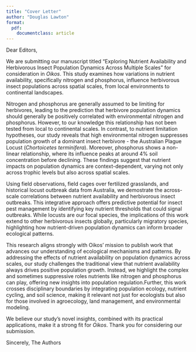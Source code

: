 ```yaml
---
title: "Cover Letter"
author: "Douglas Lawton"
format:
  pdf:
    documentclass: article
---
```


Dear Editors,

We are submitting our manuscript titled "Exploring Nutrient Availability and Herbivorous Insect Population Dynamics Across Multiple Scales" for consideration in *Oikos*. This study examines how variations in nutrient availability, specifically nitrogen and phosphorus, influence herbivorous insect populations across spatial scales, from local environments to continental landscapes.


Nitrogen and phosphorus are generally assumed to be limiting for herbivores, leading to the prediction that herbivore population dynamics should generally be positively correlated with environmental nitrogen and phosphorus. However, to our knowledge this relationship has not been tested from local to continental scales. In contrast, to nutrient limitation hypotheses, our study reveals that high environmental nitrogen suppresses population growth of a dominant insect herbivore - the Australian Plague Locust (*Chortoicetes terminifera*). Moreover, phosphorus shows a non-linear relationship, where its influence peaks at around 4% soil concentration before declining. These findings suggest that nutrient impacts on population dynamics are context-dependent, varying not only across trophic levels but also across spatial scales.

Using field observations, field cages over fertilized grasslands, and historical locust outbreak data from Australia, we demostrate the across-scale correlations between nutrient availability and herbivorous insect outbreaks. This integrative approach offers predictive potential for insect pest management by identifying key nutrient thresholds that could signal outbreaks. While locusts are our focal species, the implications of this work extend to other herbivorous insects globally, particularly migratory species, highlighting how nutrient-driven population dynamics can inform broader ecological patterns.

This research aligns strongly with Oikos' mission to publish work that advances our understanding of ecological mechanisms and patterns. By addressing the effects of nutrient availability on population dynamics across scales, our study challenges the traditional view that nutrient availability always drives positive population growth. Instead, we highlight the complex and sometimes suppressive roles nutrients like nitrogen and phosphorus can play, offering new insights into population regulation.Further, this work crosses disciplinary boundaries by integrating population ecology, nutrient cycling, and soil science, making it relevant not just for ecologists but also for those involved in agroecology, land management, and environmental modeling. 

We believe our study’s novel insights, combined with its practical applications, make it a strong fit for *Oikos*. Thank you for considering our submission.

Sincerely,
The Authors